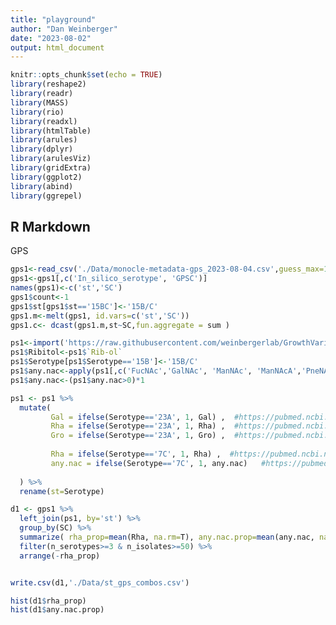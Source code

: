 ```yaml
---
title: "playground"
author: "Dan Weinberger"
date: "2023-08-02"
output: html_document
---
```


```r
knitr::opts_chunk$set(echo = TRUE)
library(reshape2)
library(readr)
library(MASS)
library(rio)
library(readxl)
library(htmlTable)
library(arules)
library(dplyr)
library(arulesViz)
library(gridExtra)
library(ggplot2)
library(abind)
library(ggrepel)
```

## R Markdown

GPS
```r
gps1<-read_csv('./Data/monocle-metadata-gps_2023-08-04.csv',guess_max=10000)
gps1<-gps1[,c('In_silico_serotype', 'GPSC')]
names(gps1)<-c('st','SC')
gps1$count<-1
gps1$st[gps1$st=='15BC']<-'15B/C'
gps1.m<-melt(gps1, id.vars=c('st','SC'))
gps1.c<- dcast(gps1.m,st~SC,fun.aggregate = sum )
```


```r

ps1<-import('https://raw.githubusercontent.com/weinbergerlab/GrowthVariation/master/Data/PS%20Composition_SS_final.csv')
ps1$Ribitol<-ps1$`Rib-ol`
ps1$Serotype[ps1$Serotype=='15B']<-'15B/C'
ps1$any.nac<-apply(ps1[,c('FucNAc','GalNAc', 'ManNAc', 'ManNAcA','PneNAc', 'GlcNAc')], 1,sum)
ps1$any.nac<-(ps1$any.nac>0)*1

ps1 <- ps1 %>%
  mutate(
         Gal = ifelse(Serotype=='23A', 1, Gal) ,  #https://pubmed.ncbi.nlm.nih.gov/28837839
         Rha = ifelse(Serotype=='23A', 1, Rha) ,  #https://pubmed.ncbi.nlm.nih.gov/28837839
         Gro = ifelse(Serotype=='23A', 1, Gro) ,  #https://pubmed.ncbi.nlm.nih.gov/28837839
               
         Rha = ifelse(Serotype=='7C', 1, Rha) ,  #https://pubmed.ncbi.nlm.nih.gov/29715685/
         any.nac = ifelse(Serotype=='7C', 1, any.nac)   #https://pubmed.ncbi.nlm.nih.gov/29715685/
         
  ) %>%
  rename(st=Serotype)
```

```r
d1 <- gps1 %>%
  left_join(ps1, by='st') %>%
  group_by(SC) %>%
  summarize( rha_prop=mean(Rha, na.rm=T), any.nac.prop=mean(any.nac, na.rm=T), n_isolates=n(), n_serotypes=n_distinct(st), serotypes=paste(unique(st), collapse='_')) %>%
  filter(n_serotypes>=3 & n_isolates>=50) %>%
  arrange(-rha_prop)


write.csv(d1,'./Data/st_gps_combos.csv')

hist(d1$rha_prop)
hist(d1$any.nac.prop)

```


